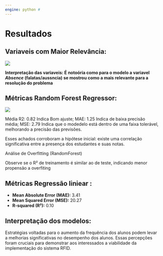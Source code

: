 ```yaml
---
engine: python # 
---
```


# Resultados

## Variaveis com Maior Relevância:
 ![](imagens/grafico_imp_vrs.png.png)

**Interpretação das variaveis: É notoória como para o modelo a variavel $Absence$ (falatas/aussncia) se mostrou como a mais relevante para a resolução do problema**

## Métricas Random Forest Regressor:
 ![](imagens/metrics.png)

Média R2: 0.82 Indica Bom ajuste;
MAE: 1.25 Indica de baixa precisão média;
MSE: 2.79 Indica que o modedelo está dentro de uma faixa tolerável, melhorando a precisão das previsões.

Esses achados corroboram a hipótese inicial: existe uma correlação significativa entre a presença dos estudantes e suas notas.

Análise de Overfitting (RandomForest) 

Observe se o R² de treinamento é similar ao de teste, indicando menor propensão a overfiting

## Métricas Regressão liniear :

* **Mean Absolute Error (MAE):** 3.41
* **Mean Squared Error (MSE):** 20.27
* **R-squared (R²):** 0.10

## **Interpretação dos modelos:** 
Estratégias voltadas para o aumento da frequência dos alunos podem levar a melhorias significativas no desempenho dos alunos. Essas percepções foram cruciais para demonstrar aos interessados a viabilidade da implementação do sistema RFID.
